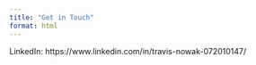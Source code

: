 ```yaml
---
title: "Get in Touch"
format: html
---
```


LinkedIn: https://www.linkedin.com/in/travis-nowak-072010147/
